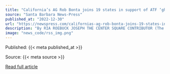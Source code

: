 ```yaml
---
title: "California’s AG Rob Bonta joins 19 states in support of ATF ‘ghost gun’ rule"
source: "Santa Barbara News-Press"
published_at: "2022-12-30"
url: "https://newspress.com/californias-ag-rob-bonta-joins-19-states-in-support-of-atf-ghost-gun-rule/?utm_source=rss&utm_medium=rss&utm_campaign=californias-ag-rob-bonta-joins-19-states-in-support-of-atf-ghost-gun-rule"
description: "By RIA ROEBUCK JOSEPH THE CENTER SQUARE CONTRIBUTOR (The Center Square) &#8211; Nineteen attorneys general including&#8230;The post California’s AG Rob Bonta joins 19 states in support of ATF &#8216;ghost gun&#8217; rule appeared first on Santa Barbara News-Press."
image: "news_code/rss_img.png"
---
```



  Published: {{< meta published_at >}}
  

  Source: {{< meta source >}}
  

  [Read full article]({{< meta url >}})
  

